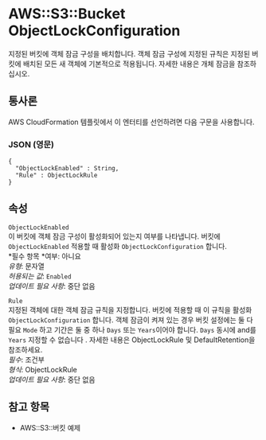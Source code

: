 # AWS::S3::Bucket ObjectLockConfiguration

지정된 버킷에 객체 잠금 구성을 배치합니다. 객체 잠금 구성에 지정된 규칙은 지정된 버킷에 배치된 모든 새 객체에 기본적으로 적용됩니다. 자세한 내용은 개체 잠금을 참조하십시오.

## 통사론

AWS CloudFormation 템플릿에서 이 엔터티를 선언하려면 다음 구문을 사용합니다.

### JSON (영문)

```
{
  "ObjectLockEnabled" : String,
  "Rule" : ObjectLockRule
}
```

## 속성

`ObjectLockEnabled`  
이 버킷에 객체 잠금 구성이 활성화되어 있는지 여부를 나타냅니다. 버킷에 `ObjectLockEnabled` 적용할 때 활성화 `ObjectLockConfiguration` 합니다.  
*필수 항목 *여부: 아니요  
_유형_: 문자열  
_허용되는 값_: `Enabled`  
_업데이트 필요 사항_: 중단 없음

`Rule`  
지정된 객체에 대한 객체 잠금 규칙을 지정합니다. 버킷에 적용할 때 이 규칙을 활성화 `ObjectLockConfiguration` 합니다. 객체 잠금이 켜져 있는 경우 버킷 설정에는 둘 다 필요 `Mode` 하고 기간은 둘 중 하나 `Days` 또는 `Years`이어야 합니다. `Days` 동시에 and를 `Years` 지정할 수 없습니다 . 자세한 내용은 ObjectLockRule 및 DefaultRetention을 참조하세요.  
_필수_: 조건부  
_형식_: ObjectLockRule  
_업데이트 필요 사항_: 중단 없음

## 참고 항목

- AWS::S3::버킷 예제
